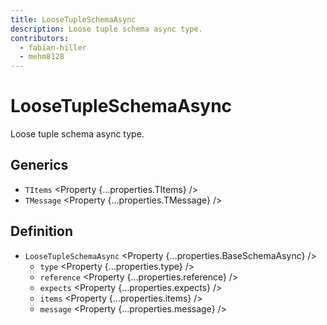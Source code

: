 ```yaml
---
title: LooseTupleSchemaAsync
description: Loose tuple schema async type.
contributors:
  - fabian-hiller
  - mehm8128
---
```



# LooseTupleSchemaAsync

Loose tuple schema async type.

## Generics

- `TItems` <Property {...properties.TItems} />
- `TMessage` <Property {...properties.TMessage} />

## Definition

- `LooseTupleSchemaAsync` <Property {...properties.BaseSchemaAsync} />
  - `type` <Property {...properties.type} />
  - `reference` <Property {...properties.reference} />
  - `expects` <Property {...properties.expects} />
  - `items` <Property {...properties.items} />
  - `message` <Property {...properties.message} />
